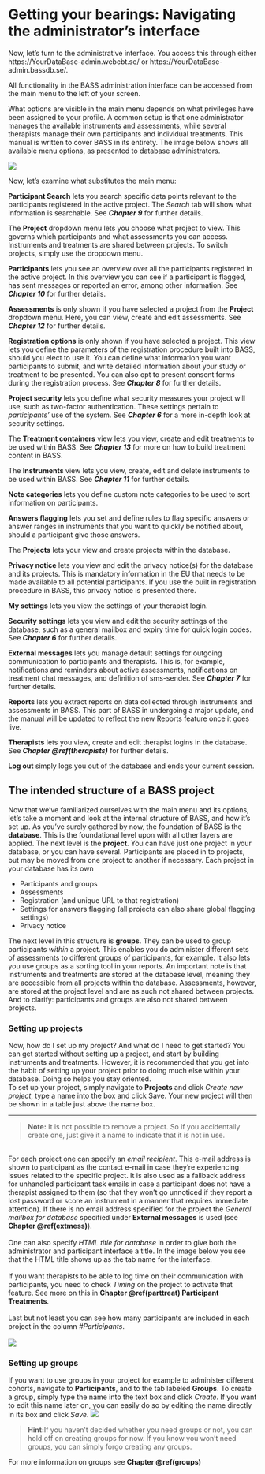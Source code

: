 # Getting your bearings: Navigating the administrator's interface

Now, let’s turn to the administrative interface. You access this through either https://YourDataBase-admin.webcbt.se/ or https://YourDataBase-admin.bassdb.se/. 

All functionality in the BASS administration interface can be accessed from the main menu to the left of your screen. 

What options are visible in the main menu depends on what privileges have been assigned to your profile. A common setup is that one administrator manages the available instruments and assessments, while several therapists manage their own participants and individual treatments. This manual is written to cover BASS in its entirety. The image below shows all available menu options, as presented to database administrators.

![](images/main-menu.png)

Now, let’s examine what substitutes the main menu:

**Participant Search** lets you search specific data points relevant to the participants registered in the active project. The *Search* tab will show what information is searchable. See ***Chapter 9*** for further details.

The **Project** dropdown menu lets you choose what project to view. This governs which participants and what assessments you can access. Instruments and treatments are shared between projects. To switch projects, simply use the dropdown menu.

**Participants** lets you see an overview over all the participants registered in the active project. In this overview you can see if a participant is flagged, has sent messages or reported an error, among other information. See ***Chapter 10*** for further details.

**Assessments** is only shown if you have selected a project from the **Project** dropdown menu. Here, you can view, create and edit assessments. See ***Chapter 12*** for further details.

**Registration options** is only shown if you have selected a project. This view lets you define the parameters of the registration procedure built into BASS, should you elect to use it. You can define what information you want participants to submit, and write detailed information about your study or treatment to be presented. You can also opt to present consent forms during the registration process. See ***Chapter 8*** for further details.

**Project security** lets you define what security measures your project will use, such as two-factor authentication. These settings pertain to *participants'* use of the system. See ***Chapter 6*** for a more in-depth look at security settings.

The **Treatment containers** view lets you view, create and edit treatments to be used within BASS. See ***Chapter 13*** for more on how to build treatment content in BASS.

The **Instruments** view lets you view, create, edit and delete instruments to be used within BASS. See ***Chapter 11*** for further details.

**Note categories** lets you define custom note categories to be used to sort information on participants.

**Answers flagging** lets you set and define rules to flag specific answers or answer ranges in instruments that you want to quickly be notified about, should a participant give those answers.

The **Projects** lets your view and create projects within the database.

**Privacy notice** lets you view and edit the privacy notice(s) for the database and its projects. This is mandatory information in the EU that needs to be made available to all potential participants. If you use the built in registration procedure in BASS, this privacy notice is presented there.

**My settings** lets you view the settings of your therapist login.

**Security settings** lets you view and edit the security settings of the database, such as a general mailbox and expiry time for quick login codes. See ***Chapter 6*** for further details.

**External messages** lets you manage default settings for outgoing communication to participants and therapists. This is, for example, notifications and reminders about active assessments, notifications on treatment chat messages, and definition of sms-sender. See ***Chapter 7*** for further details.

**Reports** lets you extract reports on data collected through instruments and assessments in BASS. This part of BASS in undergoing a major update, and the manual will be updated to reflect the new Reports feature once it goes live.

**Therapists** lets you view, create and edit therapist logins in the database. See ***Chapter \@ref(therapists)*** for further details.

**Log out** simply logs you out of the database and ends your current session.


## The intended structure of a BASS project

Now that we’ve familiarized ourselves with the main menu and its options, let’s take a moment and look at the internal structure of BASS, and how it’s set up.
As you’ve surely gathered by now, the foundation of BASS is the **database**. This is the foundational level upon with all other layers are applied. The next level is the **project**. You can have just one project in your database, or you can have several. Participants are placed in to projects, but may be moved from one project to another if necessary. Each project in your database has its own

  - Participants and groups
  - Assessments
  - Registration (and unique URL to that registration)
  - Settings for answers flagging (all projects can also share global flagging settings)
  - Privacy notice
  
The next level in this structure is **groups**. They can be used to group participants *within* a project. This enables you do administer different sets of assessments to different groups of participants, for example. It also lets you use groups as a sorting tool in your reports.
An important note is that instruments and treatments are stored at the database level, meaning they are accessible from all projects within the database. Assessments, however, are stored at the project level and are as such not shared between projects.
And to clarify: participants and groups are also not shared between projects.

### Setting up projects
Now, how do I set up my project? And what do I need to get started? 
You can get started without setting up a project, and start by building instruments and treatments. However, it is recommended that you get into the habit of setting up your project prior to doing much else within your database. Doing so helps you stay oriented.
<br>
To set up your project, simply navigate to **Projects** and click *Create new project*, type a name into the box and click Save. Your new project will then be shown in a table just above the name box.
<hr>
>**Note:** It is not possible to remove a project. So if you accidentally create one, just give it a name to indicate that it is not in use.

<br>
For each project one can specify an *email recipient*. This e-mail address is shown to participant as the contact e-mail in case they’re experiencing issues related to the specific project. It is also used as a fallback address for unhandled participant task emails in case a participant does not have a therapist assigned to them (so that they won’t go unnoticed if they report a lost password or score an instrument in a manner that requires immediate attention). If there is no email address specified for the project the *General mailbox for database* specified under **External messages** is used (see **Chapter \@ref(extmess)**).
<br><br>
One can also specify *HTML title for database* in order to give both the administrator and participant interface a title. In the image below you see that the HTML title shows up as the tab name for the interface.
<br><br>
If you want therapists to be able to log time on their communication with participants, you need to check *Timing* on the project to activate that feature. See more on this in **Chapter \@ref(parttreat) Participant Treatments**.
<br><br>
Last but not least you can see how many participants are included in each project in the column *#Participants*.
<br><br>
![](images/projects.png)

### Setting up groups
If you want to use groups in your project for example to administer different cohorts, navigate to **Participants**, and to the tab labeled **Groups**. To create a group, simply type the name into the text box and click *Create*. If you want to edit this name later on, you can easily do so by editing the name directly in its box and click *Save*.
![](images/groups.png)

>**Hint:**If you haven’t decided whether you need groups or not, you can hold off on creating groups for now. If you know you won’t need groups, you can simply forgo creating any groups.

For more information on groups see **Chapter \@ref(groups)** 
